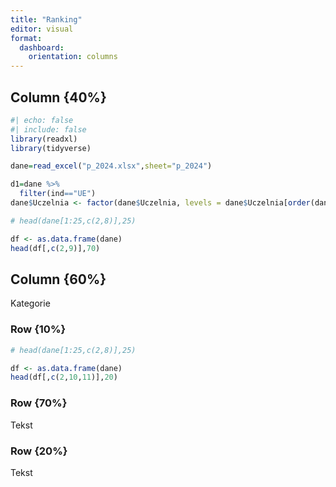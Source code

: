 ```yaml
---
title: "Ranking"
editor: visual
format: 
  dashboard:
    orientation: columns
---
```



## Column {40%}


```r
#| echo: false
#| include: false
library(readxl)
library(tidyverse)

```

```r
dane=read_excel("p_2024.xlsx",sheet="p_2024")
```




```r

d1=dane %>% 
  filter(ind=="UE")
dane$Uczelnia <- factor(dane$Uczelnia, levels = dane$Uczelnia[order(dane$Ranking_2024)])
```





```r
# head(dane[1:25,c(2,8)],25)

df <- as.data.frame(dane)
head(df[,c(2,9)],70)
```



## Column {60%}

Kategorie

### Row {10%}


```r
# head(dane[1:25,c(2,8)],25)

df <- as.data.frame(dane)
head(df[,c(2,10,11)],20)
```


### Row {70%}

Tekst

### Row {20%}

Tekst


